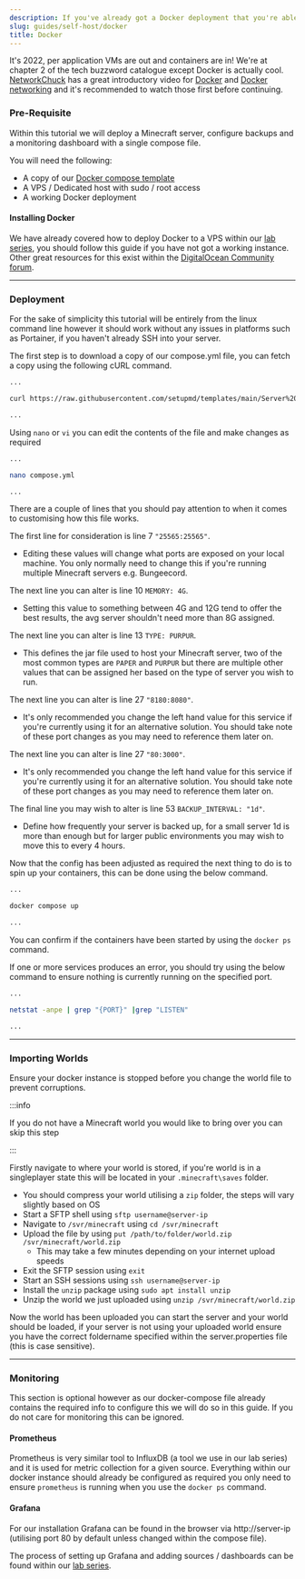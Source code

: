 ```yaml
---
description: If you've already got a Docker deployment that you're able to access then using our Compose template is the quickest and easiest way to get your server up and running.
slug: guides/self-host/docker
title: Docker
---
```


It's 2022, per application VMs are out and containers are in! We're at chapter 2 of the tech buzzword catalogue except Docker is actually cool. [NetworkChuck](https://www.youtube.com/@NetworkChuck) has a great introductory video for [Docker](https://youtu.be/eGz9DS-aIeY) and [Docker networking](https://youtu.be/bKFMS5C4CG0) and it's recommended to watch those first before continuing.

### Pre-Requisite 

Within this tutorial we will deploy a Minecraft server, configure backups and a monitoring dashboard with a single compose file.

You will need the following:
- A copy of our [Docker compose template](https://raw.githubusercontent.com/setupmd/templates/main/Server%20Configurations/docker/compose-stack.yml)
- A VPS / Dedicated host with sudo / root access 
- A working Docker deployment

#### Installing Docker 

We have already covered how to deploy Docker to a VPS within our [lab series](/guides/lab/docker#deployment), you should follow this guide if you have not got a working instance. Other great resources for this exist within the [DigitalOcean Community forum](https://www.digitalocean.com/community).

---

### Deployment 

For the sake of simplicity this tutorial will be entirely from the linux command line however it should work without any issues in platforms such as Portainer, if you haven't already SSH into your server.

The first step is to download a copy of our compose.yml file, you can fetch a copy using the following cURL command.

```bash
...

curl https://raw.githubusercontent.com/setupmd/templates/main/Server%20Configurations/docker/compose-stack.yml -output compose.yml

...
```

Using `nano` or `vi` you can edit the contents of the file and make changes as required

```bash
...

nano compose.yml

...
```

There are a couple of lines that you should pay attention to when it comes to customising how this file works.

The first line for consideration is line 7 `"25565:25565"`. 
 - Editing these values will change what ports are exposed on your local machine. You only normally need to change this if you're running multiple Minecraft servers e.g. Bungeecord.

The next line you can alter is line 10 `MEMORY: 4G`.
 - Setting this value to something between 4G and 12G tend to offer the best results, the avg server shouldn't need more than 8G assigned.

The next line you can alter is line 13 `TYPE: PURPUR`.
 - This defines the jar file used to host your Minecraft server, two of the most common types are `PAPER` and `PURPUR` but there are multiple other values that can be assigned her based on the type of server you wish to run.

The next line you can alter is line 27 `"8180:8080"`.
 - It's only recommended you change the left hand value for this service if you're currently using it for an alternative solution. You should take note of these port changes as you may need to reference them later on.

The next line you can alter is line 27 `"80:3000"`.
 - It's only recommended you change the left hand value for this service if you're currently using it for an alternative solution. You should take note of these port changes as you may need to reference them later on.

The final line you may wish to alter is line 53 `BACKUP_INTERVAL: "1d"`.
 - Define how frequently your server is backed up, for a small server 1d is more than enough but for larger public environments you may wish to move this to every 4 hours.

Now that the config has been adjusted as required the next thing to do is to spin up your containers, this can be done using the below command.

```bash
...

docker compose up

...
```

You can confirm if the containers have been started by using the `docker ps` command. 

If one or more services produces an error, you should try using the below command to ensure nothing is currently running on the specified port.

 ```bash
 ...
 
 netstat -anpe | grep "{PORT}" |grep "LISTEN"
 
 ...
 ```

 ---

 ### Importing Worlds 

Ensure your docker instance is stopped before you change the world file to prevent corruptions.

:::info 

If you do not have a Minecraft world you would like to bring over you can skip this step

:::

Firstly navigate to where your world is stored, if you're world is in a singleplayer state this will be located in your `.minecraft\saves` folder.

 - You should compress your world utilising a `zip` folder, the steps will vary slightly based on OS
 - Start a SFTP shell using `sftp username@server-ip`
 - Navigate to `/svr/minecraft` using `cd /svr/minecraft`
 - Upload the file by using `put /path/to/folder/world.zip /svr/minecraft/world.zip`
   - This may take a few minutes depending on your internet upload speeds
 - Exit the SFTP session using `exit`
 - Start an SSH sessions using `ssh username@server-ip`
 - Install the `unzip` package using `sudo apt install unzip`
 - Unzip the world we just uploaded using `unzip /svr/minecraft/world.zip`

Now the world has been uploaded you can start the server and your world should be loaded, if your server is not using your uploaded world ensure you have the correct foldername specified within the server.properties file (this is case sensitive).

--- 

### Monitoring 

This section is optional however as our docker-compose file already contains the required info to configure this we will do so in this guide. If you do not care for monitoring this can be ignored.

#### Prometheus 

Prometheus is very similar tool to InfluxDB (a tool we use in our lab series) and it is used for metric collection for a given source. Everything within our docker instance should already be configured as required you only need to ensure `prometheus` is running when you use the `docker ps` command.


#### Grafana 

For our installation Grafana can be found in the browser via http://server-ip (utilising port 80 by default unless changed within the compose file). 

The process of setting up Grafana and adding sources / dashboards can be found within our [lab series](/guides/lab/monitoring).

